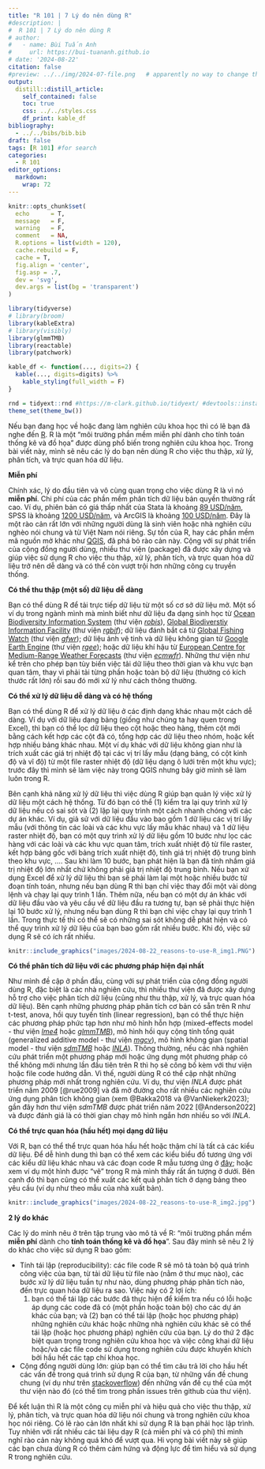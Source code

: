 ```yaml
---
title: "R 101 | 7 Lý do nên dùng R"
#description: |
#  R 101 | 7 Lý do nên dùng R
# author:
#   - name: Bùi Tuấn Anh
#     url: https://bui-tuananh.github.io
# date: '2024-08-22'
citation: false  
#preview: ../../img/2024-07-file.png   # apparently no way to change the size displayed via css (ignored) or file (stretched)
output:
  distill::distill_article:
    self_contained: false
    toc: true
    css: ../../styles.css
    df_print: kable_df
bibliography:
  - ../../bibs/bib.bib
draft: false
tags: [R 101] #for search
categories:
  - R 101
editor_options: 
  markdown: 
    wrap: 72
---
```


```r
knitr::opts_chunk$set(
  echo      = T, 
  message   = F, 
  warning   = F, 
  comment   = NA,
  R.options = list(width = 120),
  cache.rebuild = F,
  cache = T,
  fig.align = 'center',
  fig.asp = .7,
  dev = 'svg',
  dev.args = list(bg = 'transparent')
)

library(tidyverse)
# library(broom)
library(kableExtra)
# library(visibly)
library(glmmTMB)
library(reactable)
library(patchwork)

kable_df <- function(..., digits=2) {
  kable(..., digits=digits) %>% 
    kable_styling(full_width = F)
}

rnd = tidyext::rnd #https://m-clark.github.io/tidyext/ #devtools::install_github('m-clark/tidyext')
theme_set(theme_bw())
```

Nếu bạn đang học về hoặc đang làm nghiên cứu khoa học thì có lẽ bạn đã
nghe đến [R](https://www.r-project.org/). R là một "môi trường phần mềm
miễn phí dành cho tính toán thống kê và đồ họa" được dùng phổ biến trong
nghiên cứu khoa học. Trong bài viết này, mình sẽ nêu các lý do bạn nên
dùng R cho việc thu thập, xử lý, phân tích, và trực quan hóa dữ liệu.

**Miễn phí**

Chính xác, lý do đầu tiên và vô cùng quan trọng cho việc dùng R là vì nó
**miễn phí**. Chi phí của các phần mềm phân tích dữ liệu bản quyền
thường rất cao. Ví dụ, phiên bản có giá thấp nhất của Stata là khoảng
[89 USD/năm](#0), SPSS là khoảng [1200 USD/năm](#0), và ArcGIS là khoảng
[100 USD/năm](https://www.trustradius.com/products/arcgis/pricing). Đây
là một rào cản rất lớn với những người dùng là sinh viên hoặc nhà nghiên
cứu nghèo nói chung và từ Việt Nam nói riêng. Sự tồn của R, hay các phần
mềm mã nguồn mở khác như [QGIS](#0), đã phá bỏ rào cản này. Cộng với sự
phát triển của cộng đồng người dùng, nhiều thư viện (package) đã được
xây dựng và giúp việc sử dụng R cho việc thu thập, xử lý, phân tích, và
trực quan hóa dữ liệu trở nên dễ dàng và có thể còn vượt trội hơn những
công cụ truyền thống.

**Có thể thu thập (một số) dữ liệu** **dễ dàng**

Bạn có thể dùng R để tải trực tiếp dữ liệu từ một số cơ sở dữ liệu mở.
Một số ví dụ trong ngành mình mà mình biết như dữ liệu đa dạng sinh học
từ [Ocean Biodiversity Information System](https://obis.org/) (thư viện
[*robis*](https://github.com/iobis/robis)), [Global Biodiverstiy
Information Facility](https://www.gbif.org/) (thư viện
[*rgbif*](https://github.com/ropensci/rgbif)); dữ liệu đánh bắt cá từ
[Global Fishing Watch](https://globalfishingwatch.org/) (thư viện
[*gfwr*](https://github.com/GlobalFishingWatch/gfwr)); dữ liệu ảnh vệ
tinh và dữ liệu không gian từ [Google Earth
Engine](https://earthengine.google.com/) (thư viện
[*rgee*](https://github.com/r-spatial/rgee)); hoặc dữ liệu khí hậu từ
[European Centre for Medium-Range Weather
Forecasts](https://www.ecmwf.int/) (thư viện
[*ecmwfr*](https://github.com/bluegreen-labs/ecmwfr)). Những thư viện
như kể trên cho phép bạn tùy biến việc tải dữ liệu theo thời gian và khu
vực bạn quan tâm, thay vì phải tải từng phần hoặc toàn bộ dữ liệu
(thường có kích thước rất lớn) rồi sau đó mới xử lý như cách thông
thường.

**Có thể xử lý dữ liệu dễ dàng và có hệ thống**

Bạn có thể dùng R để xử lý dữ liệu ở các định dạng khác nhau một cách dễ
dàng. Ví dụ với dữ liệu dạng bảng (giống như chúng ta hay quen trong
Excel), thì bạn có thể lọc dữ liệu theo cột hoặc theo hàng, thêm cột mới
bằng cách kết hợp các cột đã có, tổng hợp các dữ liệu theo nhóm, hoặc
kết hợp nhiều bảng khác nhau. Một ví dụ khác với dữ liệu không gian như
là trích xuất các giá trị nhiệt độ tại các vị trí lấy mẫu (dạng bảng, có
cột kinh độ và vĩ độ) từ một file raster nhiệt độ (dữ liệu dạng ô lưới
trên một khu vực); trước đây thì mình sẽ làm việc này trong QGIS nhưng
bây giờ mình sẽ làm luôn trong R.

Bên cạnh khả năng xử lý dữ liệu thì việc dùng R giúp bạn quản lý việc xử
lý dữ liệu một cách hệ thống. Từ đó bạn có thể (1) kiểm tra lại quy
trình xử lý dữ liệu nếu có sai sót và (2) lặp lại quy trình một cách
nhanh chóng với các dự án khác. Ví dụ, giả sử với dữ liệu đầu vào bao
gồm 1 dữ liệu các vị trí lấy mẫu (với thông tin các loài và các khu vực
lấy mẫu khác nhau) và 1 dữ liệu raster nhiệt độ, bạn có một quy trình xử
lý dữ liệu gồm 10 bước như lọc các hàng với các loài và các khu vực quan
tâm, trích xuất nhiệt độ từ file raster, kết hợp bảng gốc với bảng trích
xuất nhiệt độ, tính giá trị nhiệt độ trung bình theo khu vực, .... Sau
khi làm 10 bước, bạn phát hiện là bạn đã tính nhầm giá trị nhiệt độ lớn
nhất chứ không phải giá trị nhiệt độ trung bình. Nếu bạn xử dụng Excel
để xử lý dữ liệu thì bạn sẽ phải làm lại một hoặc nhiều bước từ đoạn
tính toán, nhưng nếu bạn dùng R thì bạn chỉ việc thay đổi một vài dòng
lệnh và chạy lại quy trình 1 lần. Thêm nữa, nếu bạn có một dự án khác
với dữ liệu đầu vào và yêu cầu về dữ liệu đầu ra tương tự, bạn sẽ phải
thực hiện lại 10 bước xử lý, nhưng nếu bạn dùng R thì bạn chỉ việc chạy
lại quy trình 1 lần. Trong thực tế thì có thể sẽ có những sai sót không
dễ phát hiện và có thể quy trình xử lý dữ liệu của bạn bao gồm rất nhiều
bước. Khi đó, việc sử dụng R sẽ có ích rất nhiều.

```r
knitr::include_graphics("images/2024-08-22_reasons-to-use-R_img1.PNG")
```

**Có thể phân tích dữ liệu với các phương pháp hiện đại nhất**

Như mình đề cập ở phần đầu, cùng với sự phát triển của cộng đồng người
dùng R, đặc biệt là các nhà nghiên cứu, thì nhiều thư viện đã được xây
dựng hỗ trợ cho việc phân tích dữ liệu (cũng như thu thập, xử lý, và
trực quan hóa dữ liệu). Bên cạnh những phương pháp phân tích cơ bản có
sẵn trên R như t-test, anova, hồi quy tuyến tính (linear regression),
bạn có thể thực hiện các phương pháp phức tạp hơn như mô hình hỗn hợp
(mixed-effects model - thư viện
[*lme4*](https://cran.r-project.org/web/packages/lme4/index.html) hoặc
[*glmmTMB*](https://cran.r-project.org/web/packages/glmmTMB/index.html)),
mô hình hồi quy cộng tính tổng quát (generalized additive model - thư
viện [*mgcv*](https://cran.r-project.org/web/packages/mgcv/index.html)),
mô hình không gian (spatial model - thư viện
[*sdmTMB*](https://cran.r-project.org/web/packages/sdmTMB/index.html)
hoặc [*INLA*](https://www.r-inla.org/)). Thông thường, nếu các nhà
nghiên cứu phát triển một phương pháp mới hoặc ứng dụng một phương pháp
có thể không mới nhưng lần đầu tiên trên R thì họ sẽ công bố kèm với thư
viện hoặc file code hướng dẫn. Vì thế, người dùng R có thể cập nhật
những phương pháp mới nhất trong nghiên cứu. Ví dụ, thư viện *INLA* được
phát triển năm 2009 [@rue2009] và đã mở đường cho rất nhiều các nghiên
cứu ứng dụng phân tích không gian (xem @Bakka2018 và @VanNiekerk2023);
gần đây hơn thư viện *sdmTMB* được phát triển năm 2022 [@Anderson2022]
và được đánh giá là có thời gian chạy mô hình ngắn hơn nhiều so với
*INLA*.

**Có thể trực quan hóa (hầu hết) mọi dạng dữ liệu**

Với R, bạn có thể thể trực quan hóa hầu hết hoặc thậm chí là tất cả các
kiểu dữ liệu. Để dễ hình dung thì bạn có thể xem các kiểu biểu đồ tương
ứng với các kiểu dữ liệu khác nhau và các đoạn code R mẫu tương ứng ở
[đây](https://www.data-to-viz.com/#histogram); hoặc xem ví dụ một hình
được "vẽ" trong R mà mình thấy rất ấn tượng ở dưới. Bên cạnh đó thì bạn
cũng có thể xuất các kết quả phân tích ở dạng bảng theo yêu cầu (ví dụ
như theo mẫu của nhà xuất bản).

```r
knitr::include_graphics("images/2024-08-22_reasons-to-use-R_img2.jpg")
```

**2 lý do khác**

Các lý do mình nêu ở trên tập trung vào mô tả về R: "môi trường phần mềm
**miễn phí** dành cho **tính toán thống kê và đồ họa**". Sau đây mình sẽ
nêu 2 lý do khác cho việc sử dụng R bao gồm:

-   Tính tái lập (reproducibility): các file code R sẽ mô tả toàn bộ quá
    trình công việc của bạn, từ tải dữ liệu từ file nào (nằm ở thư mục
    nào), các bước xử lý dữ liệu tuần tự như nào, dùng phương pháp phân
    tích nào, đến trực quan hóa dữ liệu ra sao. Việc này có 2 lợi ích:
    (1) bạn có thể tái lập các bước đã thực hiện để kiểm tra nếu có lỗi
    hoặc áp dụng các code đã có (một phần hoặc toàn bộ) cho các dự án
    khác của bạn; và (2) bạn có thể tái lập (hoặc học phương pháp) những
    nghiên cứu khác hoặc những nhà nghiên cứu khác sẽ có thể tái lập
    (hoặc học phương pháp) nghiên cứu của bạn. Lý do thứ 2 đặc biệt quan
    trọng trong nghiên cứu khoa học và việc công khai dữ liệu hoặc/và
    các file code sử dụng trong nghiên cứu được khuyến khích bởi hầu hết
    các tạp chí khoa học.
-   Cộng đồng người dùng lớn: giúp bạn có thể tìm câu trả lời cho hầu
    hết các vấn đề trong quá trình sử dụng R của bạn, từ những vấn đề
    chung chung (ví dụ như trên
    [stackoverflow](https://stackoverflow.com/)) đến những vấn đề cụ thể
    của một thư viện nào đó (có thể tìm trong phần issues trên github
    của thư viện).

Để kết luận thì R là một công cụ miễn phí và hiệu quả cho việc thu thập,
xử lý, phân tích, và trực quan hóa dữ liệu nói chung và trong nghiên cứu
khoa học nói riêng. Có lẽ rào cản lớn nhất khi sử dụng R là bạn phải học
lập trình. Tuy nhiên với rất nhiều các tài liệu dạy R (cả miễn phí và có
phí) thì mình nghĩ rào cản này không quá khó để vượt qua. Hi vọng bài
viết này sẽ giúp các bạn chưa dùng R có thêm cảm hứng và động lực để tìm
hiểu và sử dụng R trong nghiên cứu.
